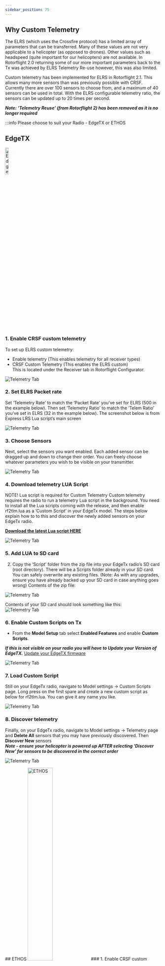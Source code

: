 ```yaml
---
sidebar_position: 75
---
```




## Why Custom Telemetry
The ELRS (which uses the Crossfire protocol) has a limited array of parameters that can be transferred. Many of these values are not very applicable to a helicopter (as opposed to drones). Other values such as headspeed (quite important for our helicopters) are not available. In Rotorflight 2.0 returning some of our more important parameters back to the Tx was achieved by ELRS Telemetry Re-use however, this was also limited. 

Custom telemetry has been implemented for ELRS in Rotorflight 2.1. This allows many more sensors than was previously possible with CRSF. Currently there are over 100 sensors to choose from, and a maximum of 40 sensors can be used in total. With the ELRS configurable telemetry ratio, the sensors can be updated up to 20 times per second. 

***Note: ‘Telemetry Reuse’ (from Rotorflight 2) has been removed as it is no longer required***

:::info Please choose to suit your Radio - EdgeTX or ETHOS
<Tabs groupId="operating-systems">
  <TabItem value="EdgeTX" label="EdgeTX">

## EdgeTX
<img src={EdgeTX} alt="EdgeTX" width="15%"/> 


### 1. Enable CRSF custom telemetry
To set up ELRS custom telemetry:  
* Enable telemetry (This enables telemetry for all receiver types)  
* CRSF Custom Telemetry (This enables the ELRS custom)  
This is located under the Receiver tab in Rotorflight Configurator.  

![Telemetry Tab](./img/telemetry-1.png)

### 2. Set ELRS Packet rate
Set ‘Telemetry Rate’ to match the ‘Packet Rate’ you’ve set for ELRS (500 in the example below). Then set ‘Telemetry Ratio’ to match the ‘Telem Ratio’ you’ve set in ELRS (32 in the example below). The screenshot below is from Express LRS Lua script’s main screen  

![Telemetry Tab](./img/telemetry-2.png)

### 3. Choose Sensors
Next, select the sensors you want enabled. Each added sensor can be dragged up and down to change their order. You can freely choose whatever parameters you wish to be visible on your transmitter.   

![Telemetry Tab](./img/telemetry-3.png)

### 4. Download telemetry LUA Script
NOTE! Lua script is required for Custom Telemetry
Custom telemetry requires the radio to run a telemetry Lua script in the background. You need to install all the Lua scripts coming with the release, and then enable rf2tlm.lua as a ‘Custom Script’ in your EdgeTx model. The steps below explain how to to this and discover the newly added sensors on your EdgeTx radio.  

[**Download the latest Lua script HERE**](https://github.com/rotorflight/rotorflight-lua-scripts/releases)

![Telemetry Tab](./img/telemetry-4.png)

### 5. Add LUA to SD card
2. Copy the ‘Script’ folder from the zip file into your EdgeTx radio’s SD card (root directory). There will be a Scripts folder already in your SD card. You can safely overwrite any existing files. (Note: As with any upgrades, ensure you have already backed up your SD card in case anything goes wrong)
Contents of the zip file:  

![Telemetry Tab](./img/telemetry-5.png)

Contents of your SD card should look something like this:  
![Telemetry Tab](./img/telemetry-6.png)

### 6. Enable Custom Scripts on Tx
* From the **Model Setup** tab select **Enabled Features** and enable **Custom Scripts**.  

***If this is not visible on your radio you will have to Update your Version of EdgeTX.***  [Update your EdgeTX firmware](https://edgetx.org/getedgetx/)  

![Telemetry Tab](./img/telemetry-7.png)

### 7. Load Custom Script 
Still on your EdgeTx radio, navigate to Model settings -> Custom Scripts page. Long press on the first spare  and create a new custom script as below for rf2tlm.lua. You can give it any name you like.  

![Telemetry Tab](./img/telemetry-8.png)

### 8. Discover telemetry 
Finally, on your EdgeTx radio, navigate to Model settings -> Telemetry page and **Delete All** sensors that you may have previously discovered. Then **Discover New** sensors  
***Note - ensure your helicopter is powered up AFTER selecting 'Discover New' for sensors to be discovered in the correct order***  

![Telemetry Tab](./img/telemetry-9.png)

  </TabItem>
  <TabItem value="ETHOS" label="ETHOS">
  ## ETHOS
  <img src={ETHOS} alt="ETHOS" width="40%" c/>
### 1. Enable CRSF custom telemetry
To set up ELRS custom telemetry, first enable telemetry and CRSF Custom Telemetry for telemetry stream to be sent to your radio. This is located under the Receiver tab in Rotorflight Configurator.  

![Telemetry Tab](./img/telemetry-1.png)

  </TabItem>
</Tabs>

:::
